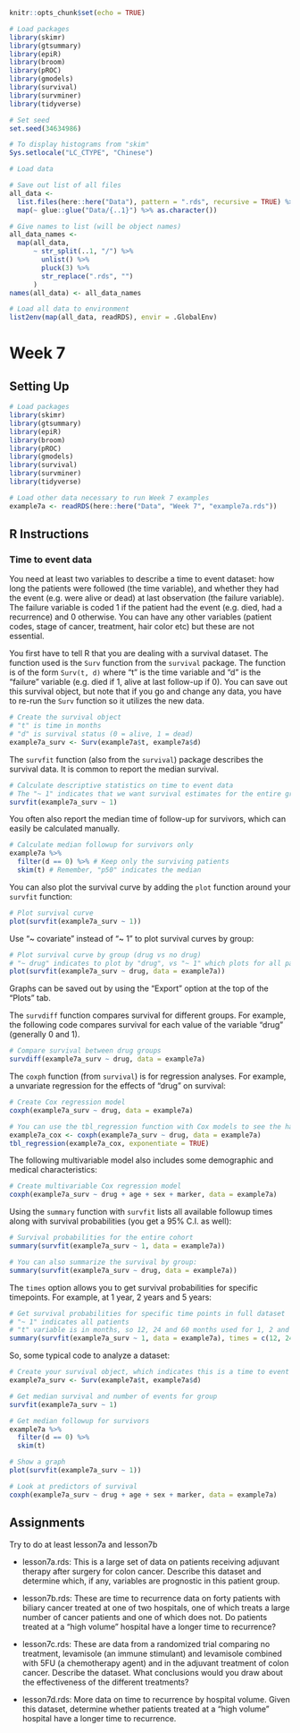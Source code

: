 ```r
knitr::opts_chunk$set(echo = TRUE)

# Load packages
library(skimr)
library(gtsummary)
library(epiR)
library(broom)
library(pROC)
library(gmodels)
library(survival)
library(survminer)
library(tidyverse)

# Set seed
set.seed(34634986)

# To display histograms from "skim"
Sys.setlocale("LC_CTYPE", "Chinese")

# Load data

# Save out list of all files
all_data <-
  list.files(here::here("Data"), pattern = ".rds", recursive = TRUE) %>%
  map(~ glue::glue("Data/{..1}") %>% as.character())

# Give names to list (will be object names)
all_data_names <-
  map(all_data,
      ~ str_split(..1, "/") %>%
        unlist() %>%
        pluck(3) %>%
        str_replace(".rds", "")
      )
names(all_data) <- all_data_names

# Load all data to environment
list2env(map(all_data, readRDS), envir = .GlobalEnv)

```

# Week 7

## Setting Up

```r

# Load packages
library(skimr)
library(gtsummary)
library(epiR)
library(broom)
library(pROC)
library(gmodels)
library(survival)
library(survminer)
library(tidyverse)

# Load other data necessary to run Week 7 examples
example7a <- readRDS(here::here("Data", "Week 7", "example7a.rds"))

```

## R Instructions

### Time to event data

You need at least two variables to describe a time to event dataset: how long the patients were followed (the time variable), and whether they had the event (e.g. were alive or dead) at last observation (the failure variable). The failure variable is coded 1 if the patient had the event (e.g. died, had a recurrence) and 0 otherwise. You can have any other variables (patient codes, stage of cancer, treatment, hair color etc) but these are not essential.

You first have to tell R that you are dealing with a survival dataset. The function used is the `Surv` function from the `survival` package. The function is of the form `Surv(t, d)` where "t" is the time variable and "d" is the "failure" variable (e.g. died if 1, alive at last follow-up if 0). You can save out this survival object, but note that if you go and change any data, you have to re-run the `Surv` function so it utilizes the new data.

```r

# Create the survival object
# "t" is time in months
# "d" is survival status (0 = alive, 1 = dead)
example7a_surv <- Surv(example7a$t, example7a$d)

```

The `survfit` function (also from the `survival`) package describes the survival data. It is common to report the median survival.

```r

# Calculate descriptive statistics on time to event data
# The "~ 1" indicates that we want survival estimates for the entire group
survfit(example7a_surv ~ 1)

```

You often also report the median time of follow-up for survivors, which can easily be calculated manually.

```r

# Calculate median followup for survivors only
example7a %>%
  filter(d == 0) %>% # Keep only the surviving patients
  skim(t) # Remember, "p50" indicates the median

```

You can also plot the survival curve by adding the `plot` function around your `survfit` function:

```r

# Plot survival curve
plot(survfit(example7a_surv ~ 1))

```

Use "~ covariate" instead of "~ 1" to plot survival curves by group:

```r

# Plot survival curve by group (drug vs no drug)
# "~ drug" indicates to plot by "drug", vs "~ 1" which plots for all patients
plot(survfit(example7a_surv ~ drug, data = example7a))

```

Graphs can be saved out by using the "Export" option at the top of the "Plots" tab.

The `survdiff` function compares survival for different groups. For example, the following code compares survival for each value of the variable "drug" (generally 0 and 1).

```r

# Compare survival between drug groups
survdiff(example7a_surv ~ drug, data = example7a)

```

The `coxph` function (from `survival`) is for regression analyses. For example, a unvariate regression for the effects of "drug" on survival:

```r

# Create Cox regression model
coxph(example7a_surv ~ drug, data = example7a)

# You can use the tbl_regression function with Cox models to see the hazard ratios
example7a_cox <- coxph(example7a_surv ~ drug, data = example7a)
tbl_regression(example7a_cox, exponentiate = TRUE)

```

The following multivariable model also includes some demographic and medical characteristics:

```r

# Create multivariable Cox regression model
coxph(example7a_surv ~ drug + age + sex + marker, data = example7a)

```

Using the `summary` function with `survfit` lists all available followup times along with survival probabilities (you get a 95% C.I. as well):

```r

# Survival probabilities for the entire cohort
summary(survfit(example7a_surv ~ 1, data = example7a))

# You can also summarize the survival by group:
summary(survfit(example7a_surv ~ drug, data = example7a))

```

The `times` option allows you to get survival probabilities for specific timepoints. For example, at 1 year, 2 years and 5 years:

```r

# Get survival probabilities for specific time points in full dataset
# "~ 1" indicates all patients
# "t" variable is in months, so 12, 24 and 60 months used for 1, 2 and 5 years
summary(survfit(example7a_surv ~ 1, data = example7a), times = c(12, 24, 60))

```

So, some typical code to analyze a dataset:

```r

# Create your survival object, which indicates this is a time to event outcome
example7a_surv <- Surv(example7a$t, example7a$d)

# Get median survival and number of events for group
survfit(example7a_surv ~ 1)

# Get median followup for survivors
example7a %>%
  filter(d == 0) %>%
  skim(t)

# Show a graph
plot(survfit(example7a_surv ~ 1))

# Look at predictors of survival
coxph(example7a_surv ~ drug + age + sex + marker, data = example7a)

```

## Assignments

Try to do at least lesson7a and lesson7b

- lesson7a.rds: This is a large set of data on patients receiving adjuvant therapy after surgery for colon cancer. Describe this dataset and determine which, if any, variables are prognostic in this patient group.

- lesson7b.rds: These are time to recurrence data on forty patients with biliary cancer treated at one of two hospitals, one of which treats a large number of cancer patients and one of which does not. Do patients treated at a “high volume” hospital have a longer time to recurrence?

- lesson7c.rds: These are data from a randomized trial comparing no treatment, levamisole (an immune stimulant) and levamisole combined with 5FU (a chemotherapy agent) and in the adjuvant treatment of colon cancer. Describe the dataset. What conclusions would you draw about the effectiveness of the different treatments?

- lesson7d.rds: More data on time to recurrence by hospital volume. Given this dataset, determine whether patients treated at a “high volume” hospital have a longer time to recurrence.